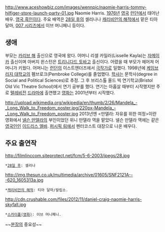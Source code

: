http://www.aceshowbiz.com/images/wennpic/naomie-harris-tommy-hilfiger-store-launch-party-01.jpg
Naomie Harris. [[1976년]] [[영국]] [[런던]]에서 태어난 배우. [[영국 흑인]]이다. 주요 배역은 [[28일 후]]의 셀리나나 [[캐리비안의 해적]]에서 맡은 티아 달마, [[007 시리즈]]에서 이브 머니페니 등이다.
== 생애 ==
부모는 [[카리브 해]] 출신으로 영국에 왔다. 어머니 리셀 카일러(Lisselle Kayla)는 [[자메이카]] 출신이며 아버지 윈스턴은 [[트리니다드 토바고]] 출신이다. 어렸을 때 부모가 헤어져 어머니가 키웠다. 어머니는 [[런던]]의 이스트엔더즈에서 [[극작가]]로 일했다. 1998년에 [[케임브리지 대학교]]의 펨브로크(Pembroke College)를 졸업했다. [[학사]]는 문학사(degree in Social and Political Sciences)로 추정. 그 후 브리스톨 올드 빅 연기학교(Bristol Old Vic Theatre School)에서 연기 공부를 했다. 연기는 아홉살 때부터 시작했지만 주로 [[텔레비전]] [[드라마]]에 출연했고 [[영화]]는 2001년부터 시작했다.

http://upload.wikimedia.org/wikipedia/en/thumb/2/26/Mandela_-_Long_Walk_to_Freedom_poster.jpg/220px-Mandela_-_Long_Walk_to_Freedom_poster.jpg
2013년엔 <만델라: 자유를 위한 여정>이란 영화에서 [[넬슨 만델라]]의 부인이었던 위니 만델라 역을 맡았다. 넬슨 만델라 역에는 같은 [[영국인]]인 [[이드리스 엘바]]. [[퍼시픽 림]]에서 펜터코스트 대장으로 나온 배우다.
== 주요 출연작 ==
http://filmlinccom.siteprotect.net/fcm/5-6-2003/jpegs/28.jpg
 *[[28일 후]]: 셀리나

http://img.thesun.co.uk/multimedia/archive/01605/SNF2121A---620_1605313a.jpg
 *[[캐리비안의 해적]]: 티아 달마/칼립소.

http://cdn.crushable.com/files/2012/11/daniel-craig-naomie-harris-skyfall.jpg
 *[[스카이폴(영화)]]: 이브 머니페니.
~~[[분장]]의 중요성~~
